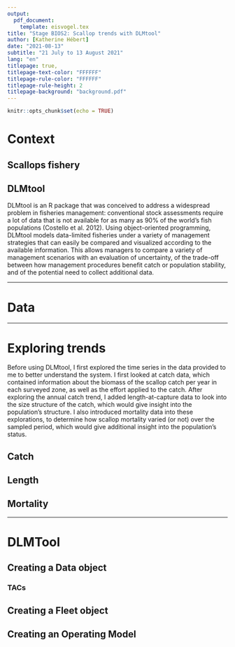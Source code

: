 ```yaml
---
output: 
  pdf_document:
    template: eisvogel.tex
title: "Stage BIOS2: Scallop trends with DLMtool"
author: [Katherine Hébert]
date: "2021-08-13"
subtitle: "21 July to 13 August 2021"
lang: "en"
titlepage: true,
titlepage-text-color: "FFFFFF"
titlepage-rule-color: "FFFFFF"
titlepage-rule-height: 2
titlepage-background: "background.pdf"
---
```


```r
knitr::opts_chunk$set(echo = TRUE)
```


# Context

## Scallops fishery



## DLMtool

DLMtool is an R package that was conceived to address a widespread problem in fisheries management: conventional stock assessments require a lot of data that is not available for as many as 90% of the world’s fish populations (Costello et al. 2012). Using object-oriented programming, DLMtool models data-limited fisheries under a variety of management strategies that can easily be compared and visualized according to the available information. This allows managers to compare a variety of management scenarios with an evaluation of uncertainty, of the trade-off between how management procedures benefit catch or population stability, and of the potential need to collect additional data.


----

# Data



----

# Exploring trends

Before using DLMtool, I first explored the time series in the data provided to me to better understand the system. I first looked at catch data, which contained information about the biomass of the scallop catch per year in each surveyed zone, as well as the effort applied to the catch. After exploring the annual catch trend, I added length-at-capture data to look into the size structure of the catch, which would give insight into the population's structure. I also introduced mortality data into these explorations, to determine how scallop mortality varied (or not) over the sampled period, which would give additional insight into the population's status.

## Catch 


## Length 


## Mortality 


----

# DLMTool

## Creating a Data object

### TACs

## Creating a Fleet object

## Creating an Operating Model


